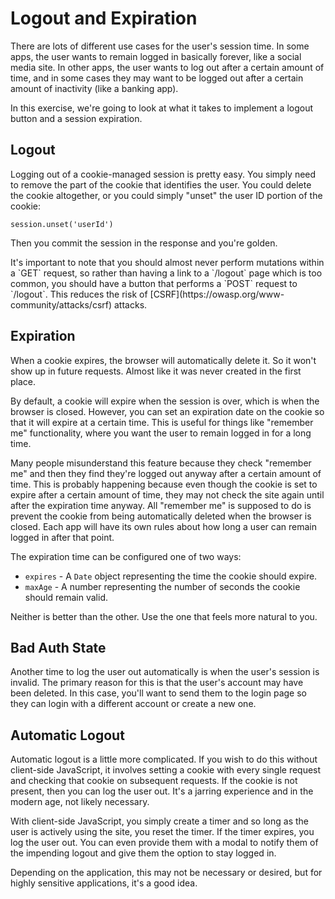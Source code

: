 # Logout and Expiration

There are lots of different use cases for the user's session time. In some apps,
the user wants to remain logged in basically forever, like a social media site.
In other apps, the user wants to log out after a certain amount of time, and in
some cases they may want to be logged out after a certain amount of inactivity
(like a banking app).

In this exercise, we're going to look at what it takes to implement a logout
button and a session expiration.

## Logout

Logging out of a cookie-managed session is pretty easy. You simply need to
remove the part of the cookie that identifies the user. You could delete the
cookie altogether, or you could simply "unset" the user ID portion of the
cookie:

```tsx
session.unset('userId')
```

Then you commit the session in the response and you're golden.

<callout-warning>
	It's important to note that you should almost never perform mutations within a
	`GET` request, so rather than having a link to a `/logout` page which is too
	common, you should have a button that performs a `POST` request to `/logout`.
	This reduces the risk of [CSRF](https://owasp.org/www-community/attacks/csrf)
	attacks.
</callout-warning>

## Expiration

When a cookie expires, the browser will automatically delete it. So it won't
show up in future requests. Almost like it was never created in the first place.

By default, a cookie will expire when the session is over, which is when the
browser is closed. However, you can set an expiration date on the cookie so that
it will expire at a certain time. This is useful for things like "remember me"
functionality, where you want the user to remain logged in for a long time.

Many people misunderstand this feature because they check "remember me" and
then they find they're logged out anyway after a certain amount of time. This
is probably happening because even though the cookie is set to expire after a
certain amount of time, they may not check the site again until after the
expiration time anyway. All "remember me" is supposed to do is prevent the
cookie from being automatically deleted when the browser is closed. Each app
will have its own rules about how long a user can remain logged in after that
point.

The expiration time can be configured one of two ways:

- `expires` - A `Date` object representing the time the cookie should expire.
- `maxAge` - A number representing the number of seconds the cookie should
  remain valid.

Neither is better than the other. Use the one that feels more natural to you.

## Bad Auth State

Another time to log the user out automatically is when the user's session is
invalid. The primary reason for this is that the user's account may have been
deleted. In this case, you'll want to send them to the login page so they can
login with a different account or create a new one.

## Automatic Logout

Automatic logout is a little more complicated. If you wish to do this without
client-side JavaScript, it involves setting a cookie with every single request
and checking that cookie on subsequent requests. If the cookie is not present,
then you can log the user out. It's a jarring experience and in the modern age,
not likely necessary.

With client-side JavaScript, you simply create a timer and so long as the user
is actively using the site, you reset the timer. If the timer expires, you log
the user out. You can even provide them with a modal to notify them of the
impending logout and give them the option to stay logged in.

Depending on the application, this may not be necessary or desired, but for
highly sensitive applications, it's a good idea.
